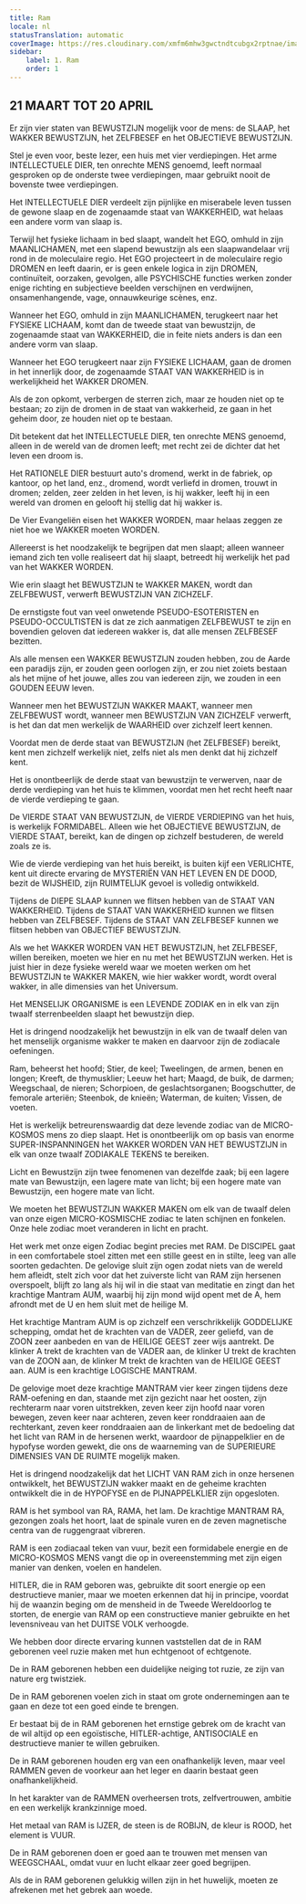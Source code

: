 ```yaml
---
title: Ram
locale: nl
statusTranslation: automatic
coverImage: https://res.cloudinary.com/xmfm6mhw3gwctndtcubgx2rptnae/image/upload/v1741354450/small_cover_tratado_esoterico_de_astrologia_hermetica_6210a35442.webp
sidebar:
    label: 1. Ram
    order: 1
---
```

## 21 MAART TOT 20 APRIL

Er zijn vier staten van BEWUSTZIJN mogelijk voor de mens: de SLAAP, het WAKKER BEWUSTZIJN, het ZELFBESEF en het OBJECTIEVE BEWUSTZIJN.

Stel je even voor, beste lezer, een huis met vier verdiepingen. Het arme INTELLECTUELE DIER, ten onrechte MENS genoemd, leeft normaal gesproken op de onderste twee verdiepingen, maar gebruikt nooit de bovenste twee verdiepingen.

Het INTELLECTUELE DIER verdeelt zijn pijnlijke en miserabele leven tussen de gewone slaap en de zogenaamde staat van WAKKERHEID, wat helaas een andere vorm van slaap is.

Terwijl het fysieke lichaam in bed slaapt, wandelt het EGO, omhuld in zijn MAANLICHAMEN, met een slapend bewustzijn als een slaapwandelaar vrij rond in de moleculaire regio. Het EGO projecteert in de moleculaire regio DROMEN en leeft daarin, er is geen enkele logica in zijn DROMEN, continuïteit, oorzaken, gevolgen, alle PSYCHISCHE functies werken zonder enige richting en subjectieve beelden verschijnen en verdwijnen, onsamenhangende, vage, onnauwkeurige scènes, enz.

Wanneer het EGO, omhuld in zijn MAANLICHAMEN, terugkeert naar het FYSIEKE LICHAAM, komt dan de tweede staat van bewustzijn, de zogenaamde staat van WAKKERHEID, die in feite niets anders is dan een andere vorm van slaap.

Wanneer het EGO terugkeert naar zijn FYSIEKE LICHAAM, gaan de dromen in het innerlijk door, de zogenaamde STAAT VAN WAKKERHEID is in werkelijkheid het WAKKER DROMEN.

Als de zon opkomt, verbergen de sterren zich, maar ze houden niet op te bestaan; zo zijn de dromen in de staat van wakkerheid, ze gaan in het geheim door, ze houden niet op te bestaan.

Dit betekent dat het INTELLECTUELE DIER, ten onrechte MENS genoemd, alleen in de wereld van de dromen leeft; met recht zei de dichter dat het leven een droom is.

Het RATIONELE DIER bestuurt auto's dromend, werkt in de fabriek, op kantoor, op het land, enz., dromend, wordt verliefd in dromen, trouwt in dromen; zelden, zeer zelden in het leven, is hij wakker, leeft hij in een wereld van dromen en gelooft hij stellig dat hij wakker is.

De Vier Evangeliën eisen het WAKKER WORDEN, maar helaas zeggen ze niet hoe we WAKKER moeten WORDEN.

Allereerst is het noodzakelijk te begrijpen dat men slaapt; alleen wanneer iemand zich ten volle realiseert dat hij slaapt, betreedt hij werkelijk het pad van het WAKKER WORDEN.

Wie erin slaagt het BEWUSTZIJN te WAKKER MAKEN, wordt dan ZELFBEWUST, verwerft BEWUSTZIJN VAN ZICHZELF.

De ernstigste fout van veel onwetende PSEUDO-ESOTERISTEN en PSEUDO-OCCULTISTEN is dat ze zich aanmatigen ZELFBEWUST te zijn en bovendien geloven dat iedereen wakker is, dat alle mensen ZELFBESEF bezitten.

Als alle mensen een WAKKER BEWUSTZIJN zouden hebben, zou de Aarde een paradijs zijn, er zouden geen oorlogen zijn, er zou niet zoiets bestaan als het mijne of het jouwe, alles zou van iedereen zijn, we zouden in een GOUDEN EEUW leven.

Wanneer men het BEWUSTZIJN WAKKER MAAKT, wanneer men ZELFBEWUST wordt, wanneer men BEWUSTZIJN VAN ZICHZELF verwerft, is het dan dat men werkelijk de WAARHEID over zichzelf leert kennen.

Voordat men de derde staat van BEWUSTZIJN (het ZELFBESEF) bereikt, kent men zichzelf werkelijk niet, zelfs niet als men denkt dat hij zichzelf kent.

Het is onontbeerlijk de derde staat van bewustzijn te verwerven, naar de derde verdieping van het huis te klimmen, voordat men het recht heeft naar de vierde verdieping te gaan.

De VIERDE STAAT VAN BEWUSTZIJN, de VIERDE VERDIEPING van het huis, is werkelijk FORMIDABEL. Alleen wie het OBJECTIEVE BEWUSTZIJN, de VIERDE STAAT, bereikt, kan de dingen op zichzelf bestuderen, de wereld zoals ze is.

Wie de vierde verdieping van het huis bereikt, is buiten kijf een VERLICHTE, kent uit directe ervaring de MYSTERIËN VAN HET LEVEN EN DE DOOD, bezit de WIJSHEID, zijn RUIMTELIJK gevoel is volledig ontwikkeld.

Tijdens de DIEPE SLAAP kunnen we flitsen hebben van de STAAT VAN WAKKERHEID. Tijdens de STAAT VAN WAKKERHEID kunnen we flitsen hebben van ZELFBESEF. Tijdens de STAAT VAN ZELFBESEF kunnen we flitsen hebben van OBJECTIEF BEWUSTZIJN.

Als we het WAKKER WORDEN VAN HET BEWUSTZIJN, het ZELFBESEF, willen bereiken, moeten we hier en nu met het BEWUSTZIJN werken. Het is juist hier in deze fysieke wereld waar we moeten werken om het BEWUSTZIJN te WAKKER MAKEN, wie hier wakker wordt, wordt overal wakker, in alle dimensies van het Universum.

Het MENSELIJK ORGANISME is een LEVENDE ZODIAK en in elk van zijn twaalf sterrenbeelden slaapt het bewustzijn diep.

Het is dringend noodzakelijk het bewustzijn in elk van de twaalf delen van het menselijk organisme wakker te maken en daarvoor zijn de zodiacale oefeningen.

Ram, beheerst het hoofd; Stier, de keel; Tweelingen, de armen, benen en longen; Kreeft, de thymusklier; Leeuw het hart; Maagd, de buik, de darmen; Weegschaal, de nieren; Schorpioen, de geslachtsorganen; Boogschutter, de femorale arteriën; Steenbok, de knieën; Waterman, de kuiten; Vissen, de voeten.

Het is werkelijk betreurenswaardig dat deze levende zodiac van de MICRO-KOSMOS mens zo diep slaapt. Het is onontbeerlijk om op basis van enorme SUPER-INSPANNINGEN het WAKKER WORDEN VAN HET BEWUSTZIJN in elk van onze twaalf ZODIAKALE TEKENS te bereiken.

Licht en Bewustzijn zijn twee fenomenen van dezelfde zaak; bij een lagere mate van Bewustzijn, een lagere mate van licht; bij een hogere mate van Bewustzijn, een hogere mate van licht.

We moeten het BEWUSTZIJN WAKKER MAKEN om elk van de twaalf delen van onze eigen MICRO-KOSMISCHE zodiac te laten schijnen en fonkelen. Onze hele zodiac moet veranderen in licht en pracht.

Het werk met onze eigen Zodiac begint precies met RAM. De DISCIPEL gaat in een comfortabele stoel zitten met een stille geest en in stilte, leeg van alle soorten gedachten. De gelovige sluit zijn ogen zodat niets van de wereld hem afleidt, stelt zich voor dat het zuiverste licht van RAM zijn hersenen overspoelt, blijft zo lang als hij wil in die staat van meditatie en zingt dan het krachtige Mantram AUM, waarbij hij zijn mond wijd opent met de A, hem afrondt met de U en hem sluit met de heilige M.

Het krachtige Mantram AUM is op zichzelf een verschrikkelijk GODDELIJKE schepping, omdat het de krachten van de VADER, zeer geliefd, van de ZOON zeer aanbeden en van de HEILIGE GEEST zeer wijs aantrekt. De klinker A trekt de krachten van de VADER aan, de klinker U trekt de krachten van de ZOON aan, de klinker M trekt de krachten van de HEILIGE GEEST aan. AUM is een krachtige LOGISCHE MANTRAM.

De gelovige moet deze krachtige MANTRAM vier keer zingen tijdens deze RAM-oefening en dan, staande met zijn gezicht naar het oosten, zijn rechterarm naar voren uitstrekken, zeven keer zijn hoofd naar voren bewegen, zeven keer naar achteren, zeven keer ronddraaien aan de rechterkant, zeven keer ronddraaien aan de linkerkant met de bedoeling dat het licht van RAM in de hersenen werkt, waardoor de pijnappelklier en de hypofyse worden gewekt, die ons de waarneming van de SUPERIEURE DIMENSIES VAN DE RUIMTE mogelijk maken.

Het is dringend noodzakelijk dat het LICHT VAN RAM zich in onze hersenen ontwikkelt, het BEWUSTZIJN wakker maakt en de geheime krachten ontwikkelt die in de HYPOFYSE en de PIJNAPPELKLIER zijn opgesloten.

RAM is het symbool van RA, RAMA, het lam. De krachtige MANTRAM RA, gezongen zoals het hoort, laat de spinale vuren en de zeven magnetische centra van de ruggengraat vibreren.

RAM is een zodiacaal teken van vuur, bezit een formidabele energie en de MICRO-KOSMOS MENS vangt die op in overeenstemming met zijn eigen manier van denken, voelen en handelen.

HITLER, die in RAM geboren was, gebruikte dit soort energie op een destructieve manier, maar we moeten erkennen dat hij in principe, voordat hij de waanzin beging om de mensheid in de Tweede Wereldoorlog te storten, de energie van RAM op een constructieve manier gebruikte en het levensniveau van het DUITSE VOLK verhoogde.

We hebben door directe ervaring kunnen vaststellen dat de in RAM geborenen veel ruzie maken met hun echtgenoot of echtgenote.

De in RAM geborenen hebben een duidelijke neiging tot ruzie, ze zijn van nature erg twistziek.

De in RAM geborenen voelen zich in staat om grote ondernemingen aan te gaan en deze tot een goed einde te brengen.

Er bestaat bij de in RAM geborenen het ernstige gebrek om de kracht van de wil altijd op een egoïstische, HITLER-achtige, ANTISOCIALE en destructieve manier te willen gebruiken.

De in RAM geborenen houden erg van een onafhankelijk leven, maar veel RAMMEN geven de voorkeur aan het leger en daarin bestaat geen onafhankelijkheid.

In het karakter van de RAMMEN overheersen trots, zelfvertrouwen, ambitie en een werkelijk krankzinnige moed.

Het metaal van RAM is IJZER, de steen is de ROBIJN, de kleur is ROOD, het element is VUUR.

De in RAM geborenen doen er goed aan te trouwen met mensen van WEEGSCHAAL, omdat vuur en lucht elkaar zeer goed begrijpen.

Als de in RAM geborenen gelukkig willen zijn in het huwelijk, moeten ze afrekenen met het gebrek aan woede.

